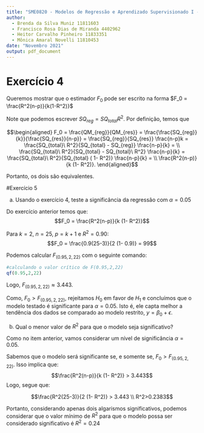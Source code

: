 ```yaml
---
title: "SME0820 - Modelos de Regressão e Aprendizado Supervisionado I - Exercício 2"
author:
  - Brenda da Silva Muniz 11811603
  - Francisco Rosa Dias de Miranda 4402962
  - Heitor Carvalho Pinheiro 11833351
  - Mônica Amaral Novelli 11810453
date: "Novembro 2021"
output: pdf_document
---
```


# Exercício 4

Queremos mostrar que o estimador $F_0$ pode ser escrito na forma $F_0 = \frac{R^2(n-p)}{k(1-R^2)}$

Note que podemos escrever $SQ_{reg} = SQ_{total} R^2$. Por definição, temos que 

$$\begin{aligned}
F_0 = \frac{QM_{reg}}{QM_{res}} = \frac{\frac{SQ_{reg}}{k}}{\frac{SQ_{res}}{n-p}} = \frac{SQ_{reg}}{SQ_{res}} \frac{n-p}k = \frac{SQ_{total}\ R^2}{SQ_{total} - SQ_{reg}}  \frac{n-p}{k} = \\
\frac{SQ_{total}\ R^2}{SQ_{total} - SQ_{total}\ R^2}  \frac{n-p}{k} = 
\frac{SQ_{total}\ R^2}{SQ_{total} ( 1- R^2)}  \frac{n-p}{k} = \\
\frac{R^2(n-p)}{k (1- R^2)}.
\end{aligned}$$

Portanto, os dois são equivalentes.

#Exercício 5

a) Usando o exercício 4, teste a significância da regressão com $\alpha = 0.05$

Do exercício anterior temos que:
$$F_0 = \frac{R^2(n-p)}{k (1- R^2)}$$

Para $k = 2$, $n = 25$, $p=k+1$ e $R^2 = 0.90$:
$$F_0 = \frac{0.9(25-3)}{2 (1- 0.9)} = 99$$

Podemos calcular $F_{(0.95,2,22)}$ com o seguinte comando:
```r
#calculando o valor crítico de F(0.95,2,22)
qf(0.95,2,22)
```
Logo, $F_{(0.95,2,22)} \approx 3.443$.

Como, $F_0 > F_{(0.95,2,22)}$, rejeitamos $H_0$ em favor de $H_1$ e concluímos que o modelo testado é significante para $\alpha = 0.05$. Isto é, ele capta melhor a tendência dos dados se comparado ao modelo restrito, $y = \beta_0 + \epsilon$.

b) Qual o menor valor de $R^2$ para que o modelo seja significativo?

Como no item anterior, vamos considerar um nível de significância $\alpha = 0.05$.

Sabemos que o modelo será significante se, e somente se, $F_0 > F_{(0.95,2,22)}$. Isso implica que:
$$\frac{R^2(n-p)}{k (1- R^2)} > 3.443$$
Logo, segue que:

$$\frac{R^2(25-3)}{2 (1- R^2)} > 3.443 \\
R^2>0.2383$$

Portanto, considerando apenas dois algarismos significativos, podemos considerar que o valor mínimo de $R^2$ para que o modelo possa ser considerado significativo é $R^2 = 0.24$
